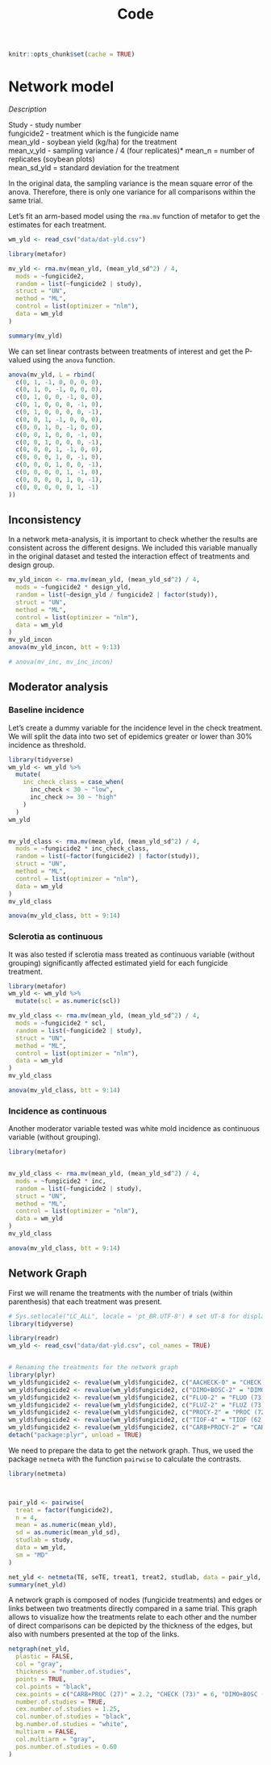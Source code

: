 % Code

```r
knitr::opts_chunk$set(cache = TRUE)
```

# Network model


*Description*

Study - study number  
fungicide2 - treatment which is the fungicide name  
mean_yld - soybean yield (kg/ha) for the treatment  
mean_v_yld - sampling variance / 4 (four replicates)*
mean_n = number of replicates (soybean plots)  
mean_sd_yld = standard deviation for the treatment

In the original data, the sampling variance is the mean square error of the anova. Therefore, there is only one variance for all comparisons within the same trial. 

Let's fit an arm-based model using the `rma.mv` function of metafor to get the estimates for each treatment.

```r
wm_yld <- read_csv("data/dat-yld.csv")

library(metafor)

mv_yld <- rma.mv(mean_yld, (mean_yld_sd^2) / 4,
  mods = ~fungicide2,
  random = list(~fungicide2 | study),
  struct = "UN",
  method = "ML",
  control = list(optimizer = "nlm"),
  data = wm_yld
)

summary(mv_yld)
```


We can set linear contrasts between treatments of interest and get the P-valued using the `anova` function.

```r
anova(mv_yld, L = rbind(
  c(0, 1, -1, 0, 0, 0, 0),
  c(0, 1, 0, -1, 0, 0, 0),
  c(0, 1, 0, 0, -1, 0, 0),
  c(0, 1, 0, 0, 0, -1, 0),
  c(0, 1, 0, 0, 0, 0, -1),
  c(0, 0, 1, -1, 0, 0, 0),
  c(0, 0, 1, 0, -1, 0, 0),
  c(0, 0, 1, 0, 0, -1, 0),
  c(0, 0, 1, 0, 0, 0, -1),
  c(0, 0, 0, 1, -1, 0, 0),
  c(0, 0, 0, 1, 0, -1, 0),
  c(0, 0, 0, 1, 0, 0, -1),
  c(0, 0, 0, 0, 1, -1, 0),
  c(0, 0, 0, 0, 1, 0, -1),
  c(0, 0, 0, 0, 0, 1, -1)
))
```


## Inconsistency 

In a network meta-analysis, it is important to check whether the results are consistent across the different designs. We included this variable manually in the original dataset and tested the interaction effect of treatments and design group.

```r

mv_yld_incon <- rma.mv(mean_yld, (mean_yld_sd^2) / 4,
  mods = ~fungicide2 * design_yld,
  random = list(~design_yld / fungicide2 | factor(study)),
  struct = "UN",
  method = "ML",
  control = list(optimizer = "nlm"),
  data = wm_yld
)
mv_yld_incon
anova(mv_yld_incon, btt = 9:13)

# anova(mv_inc, mv_inc_incon)
```

## Moderator analysis


### Baseline incidence

Let's create a dummy variable for the incidence level in the check treatment. We will split the data into two set of epidemics greater or lower than 30% incidence as threshold.

```r
library(tidyverse)
wm_yld <- wm_yld %>%
  mutate(
    inc_check_class = case_when(
      inc_check < 30 ~ "low",
      inc_check >= 30 ~ "high"
    )
  )
wm_yld


mv_yld_class <- rma.mv(mean_yld, (mean_yld_sd^2) / 4,
  mods = ~fungicide2 * inc_check_class,
  random = list(~factor(fungicide2) | factor(study)),
  struct = "UN",
  method = "ML",
  control = list(optimizer = "nlm"),
  data = wm_yld
)
mv_yld_class

anova(mv_yld_class, btt = 9:14)
```

### Sclerotia as continuous

It was also tested if sclerotia mass treated as continuous variable (without grouping) significantly affected estimated yield for each fungicide treatment. 

```r
library(metafor)
wm_yld <- wm_yld %>%
  mutate(scl = as.numeric(scl))

mv_yld_class <- rma.mv(mean_yld, (mean_yld_sd^2) / 4,
  mods = ~fungicide2 * scl,
  random = list(~fungicide2 | study),
  struct = "UN",
  method = "ML",
  control = list(optimizer = "nlm"),
  data = wm_yld
)
mv_yld_class

anova(mv_yld_class, btt = 9:14)
```


### Incidence as continuous

Another moderator variable tested was white mold incidence as continuous variable (without grouping). 

```r
library(metafor)


mv_yld_class <- rma.mv(mean_yld, (mean_yld_sd^2) / 4,
  mods = ~fungicide2 * inc,
  random = list(~fungicide2 | study),
  struct = "UN",
  method = "ML",
  control = list(optimizer = "nlm"),
  data = wm_yld
)
mv_yld_class

anova(mv_yld_class, btt = 9:14)
```

## Network Graph


First we  will rename the treatments with the number of trials (within parenthesis) that each treatment was present.

```r
# Sys.setlocale("LC_ALL", locale = 'pt_BR.UTF-8') # set UT-8 for displaying names correctly
library(tidyverse)

library(readr)
wm_yld <- read_csv("data/dat-yld.csv", col_names = TRUE)


# Renaming the treatments for the network graph
library(plyr)
wm_yld$fungicide2 <- revalue(wm_yld$fungicide2, c("AACHECK-0" = "CHECK (73)"))
wm_yld$fungicide2 <- revalue(wm_yld$fungicide2, c("DIMO+BOSC-2" = "DIMO+BOSC (72)"))
wm_yld$fungicide2 <- revalue(wm_yld$fungicide2, c("FLUO-2" = "FLUO (73)"))
wm_yld$fungicide2 <- revalue(wm_yld$fungicide2, c("FLUZ-2" = "FLUZ (73)"))
wm_yld$fungicide2 <- revalue(wm_yld$fungicide2, c("PROCY-2" = "PROC (72)"))
wm_yld$fungicide2 <- revalue(wm_yld$fungicide2, c("TIOF-4" = "TIOF (62)"))
wm_yld$fungicide2 <- revalue(wm_yld$fungicide2, c("CARB+PROCY-2" = "CARB+PROC (27)"))
detach("package:plyr", unload = TRUE)
```



We need to prepare the data to get the network graph. Thus, we used the package `netmeta` with the function `pairwise` to calculate the contrasts.


```r
library(netmeta)



pair_yld <- pairwise(
  treat = factor(fungicide2),
  n = 4,
  mean = as.numeric(mean_yld),
  sd = as.numeric(mean_yld_sd),
  studlab = study,
  data = wm_yld,
  sm = "MD"
)
```



```r

net_yld <- netmeta(TE, seTE, treat1, treat2, studlab, data = pair_yld, sm = "MD")
summary(net_yld)
```



A network graph is composed of nodes (fungicide treatments) and edges or links between two treatments directly compared in a same trial. This graph allows to visualize how the treatments relate to each other and the number of direct comparisons can be depicted by the thickness of the edges, but also with numbers presented at the top of the links. 

```r

netgraph(net_yld,
  plastic = FALSE,
  col = "gray",
  thickness = "number.of.studies",
  points = TRUE,
  col.points = "black",
  cex.points = c("CARB+PROC (27)" = 2.2, "CHECK (73)" = 6, "DIMO+BOSC (72)" = 5.9, "FLUO (73)" = 6, "FLUZ (73)" = 6, "PROC (72)" = 5.9, "TIOF (62)" = 5.07),
  number.of.studies = TRUE,
  cex.number.of.studies = 1.25,
  col.number.of.studies = "black",
  bg.number.of.studies = "white",
  multiarm = FALSE,
  col.multiarm = "gray",
  pos.number.of.studies = 0.60
)
```


